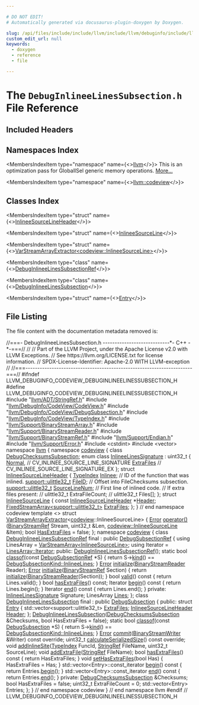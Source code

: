 ```yaml
---

# DO NOT EDIT!
# Automatically generated via docusaurus-plugin-doxygen by Doxygen.

slug: /api/files/include/include/llvm/include/llvm/debuginfo/include/llvm/debuginfo/codeview/debuginlineelinessubsection-h
custom_edit_url: null
keywords:
  - doxygen
  - reference
  - file

---
```





# The `DebugInlineeLinesSubsection.h` File Reference

<DoxygenPage pluginConfig={pluginConfig}>



## Included Headers

<IncludesList>
<IncludesListItem
  filePath="llvm/ADT/StringRef.h"
  permalink="/docs/api/files/include/include/llvm/include/llvm/adt/stringref-h"
  isLocal="true" />
<IncludesListItem
  filePath="llvm/DebugInfo/CodeView/CodeView.h"
  permalink="/docs/api/files/include/include/llvm/include/llvm/debuginfo/include/llvm/debuginfo/codeview/codeview-h"
  isLocal="true" />
<IncludesListItem
  filePath="llvm/DebugInfo/CodeView/DebugSubsection.h"
  permalink="/docs/api/files/include/include/llvm/include/llvm/debuginfo/include/llvm/debuginfo/codeview/debugsubsection-h"
  isLocal="true" />
<IncludesListItem
  filePath="llvm/DebugInfo/CodeView/TypeIndex.h"
  permalink="/docs/api/files/include/include/llvm/include/llvm/debuginfo/include/llvm/debuginfo/codeview/typeindex-h"
  isLocal="true" />
<IncludesListItem
  filePath="llvm/Support/BinaryStreamArray.h"
  permalink="/docs/api/files/include/include/llvm/include/llvm/support/binarystreamarray-h"
  isLocal="true" />
<IncludesListItem
  filePath="llvm/Support/BinaryStreamReader.h"
  permalink="/docs/api/files/include/include/llvm/include/llvm/support/binarystreamreader-h"
  isLocal="true" />
<IncludesListItem
  filePath="llvm/Support/BinaryStreamRef.h"
  permalink="/docs/api/files/include/include/llvm/include/llvm/support/binarystreamref-h"
  isLocal="true" />
<IncludesListItem
  filePath="llvm/Support/Endian.h"
  permalink="/docs/api/files/include/include/llvm/include/llvm/support/endian-h"
  isLocal="true" />
<IncludesListItem
  filePath="llvm/Support/Error.h"
  permalink="/docs/api/files/include/include/llvm/include/llvm/support/error-h"
  isLocal="true" />
<IncludesListItem
  filePath="cstdint"
  permalink=""
  isLocal="false" />
<IncludesListItem
  filePath="vector"
  permalink=""
  isLocal="false" />
</IncludesList>

## Namespaces Index

<MembersIndex>

<MembersIndexItem
  type="namespace"
  name={<><a href="/docs/api/namespaces/llvm">llvm</a></>}>
This is an optimization pass for GlobalISel generic memory operations. <a href="/docs/api/namespaces/llvm/#details">More...</a>
</MembersIndexItem>

<MembersIndexItem
  type="namespace"
  name={<><a href="/docs/api/namespaces/llvm/codeview">llvm::codeview</a></>}>
</MembersIndexItem>

</MembersIndex>

## Classes Index

<MembersIndex>

<MembersIndexItem
  type="struct"
  name={<><a href="/docs/api/structs/llvm/codeview/inlineesourcelineheader">InlineeSourceLineHeader</a></>}>
</MembersIndexItem>

<MembersIndexItem
  type="struct"
  name={<><a href="/docs/api/structs/llvm/codeview/inlineesourceline">InlineeSourceLine</a></>}>
</MembersIndexItem>

<MembersIndexItem
  type="struct"
  name={<><a href="/docs/api/structs/llvm/varstreamarrayextractor-9b4de5093dad8cc2d1cfc74899935088">VarStreamArrayExtractor&lt;codeview::InlineeSourceLine&gt;</a></>}>
</MembersIndexItem>

<MembersIndexItem
  type="class"
  name={<><a href="/docs/api/classes/llvm/codeview/debuginlineelinessubsectionref">DebugInlineeLinesSubsectionRef</a></>}>
</MembersIndexItem>

<MembersIndexItem
  type="class"
  name={<><a href="/docs/api/classes/llvm/codeview/debuginlineelinessubsection">DebugInlineeLinesSubsection</a></>}>
</MembersIndexItem>

<MembersIndexItem
  type="struct"
  name={<><a href="/docs/api/structs/llvm/codeview/debuginlineelinessubsection/entry">Entry</a></>}>
</MembersIndexItem>

</MembersIndex>


## File Listing

The file content with the documentation metadata removed is:

<ProgramListing>

<Link id="l00001" /><CodeLine lineNumber="1"><Highlight kind="comment">//===- DebugInlineeLinesSubsection.h ----------------------------&#42;- C++ -&#42;-===//</Highlight><Highlight kind="normal"></Highlight></CodeLine>
<Link id="l00002" /><CodeLine lineNumber="2"><Highlight kind="normal"></Highlight><Highlight kind="comment">//</Highlight><Highlight kind="normal"></Highlight></CodeLine>
<Link id="l00003" /><CodeLine lineNumber="3"><Highlight kind="normal"></Highlight><Highlight kind="comment">// Part of the LLVM Project, under the Apache License v2.0 with LLVM Exceptions.</Highlight><Highlight kind="normal"></Highlight></CodeLine>
<Link id="l00004" /><CodeLine lineNumber="4"><Highlight kind="normal"></Highlight><Highlight kind="comment">// See https://llvm.org/LICENSE.txt for license information.</Highlight><Highlight kind="normal"></Highlight></CodeLine>
<Link id="l00005" /><CodeLine lineNumber="5"><Highlight kind="normal"></Highlight><Highlight kind="comment">// SPDX-License-Identifier: Apache-2.0 WITH LLVM-exception</Highlight><Highlight kind="normal"></Highlight></CodeLine>
<Link id="l00006" /><CodeLine lineNumber="6"><Highlight kind="normal"></Highlight><Highlight kind="comment">//</Highlight><Highlight kind="normal"></Highlight></CodeLine>
<Link id="l00007" /><CodeLine lineNumber="7"><Highlight kind="normal"></Highlight><Highlight kind="comment">//===----------------------------------------------------------------------===//</Highlight><Highlight kind="normal"></Highlight></CodeLine>
<Link id="l00008" /><CodeLine lineNumber="8"><Highlight kind="normal"></Highlight></CodeLine>
<Link id="l00009" /><CodeLine lineNumber="9"><Highlight kind="normal"></Highlight><Highlight kind="preprocessor">#ifndef LLVM&#95;DEBUGINFO&#95;CODEVIEW&#95;DEBUGINLINEELINESSUBSECTION&#95;H</Highlight><Highlight kind="normal"></Highlight></CodeLine>
<Link id="l00010" /><CodeLine lineNumber="10"><Highlight kind="normal"></Highlight><Highlight kind="preprocessor">#define LLVM&#95;DEBUGINFO&#95;CODEVIEW&#95;DEBUGINLINEELINESSUBSECTION&#95;H</Highlight><Highlight kind="normal"></Highlight></CodeLine>
<Link id="l00011" /><CodeLine lineNumber="11"><Highlight kind="normal"></Highlight></CodeLine>
<Link id="l00012" /><CodeLine lineNumber="12"><Highlight kind="normal"></Highlight><Highlight kind="preprocessor">#include &quot;<a href="/docs/api/files/include/include/llvm/include/llvm/adt/stringref-h">llvm/ADT/StringRef.h</a>&quot;</Highlight><Highlight kind="normal"></Highlight></CodeLine>
<Link id="l00013" /><CodeLine lineNumber="13"><Highlight kind="normal"></Highlight><Highlight kind="preprocessor">#include &quot;<a href="/docs/api/files/include/include/llvm/include/llvm/debuginfo/include/llvm/debuginfo/codeview/codeview-h">llvm/DebugInfo/CodeView/CodeView.h</a>&quot;</Highlight><Highlight kind="normal"></Highlight></CodeLine>
<Link id="l00014" /><CodeLine lineNumber="14"><Highlight kind="normal"></Highlight><Highlight kind="preprocessor">#include &quot;<a href="/docs/api/files/include/include/llvm/include/llvm/debuginfo/include/llvm/debuginfo/codeview/debugsubsection-h">llvm/DebugInfo/CodeView/DebugSubsection.h</a>&quot;</Highlight><Highlight kind="normal"></Highlight></CodeLine>
<Link id="l00015" /><CodeLine lineNumber="15"><Highlight kind="normal"></Highlight><Highlight kind="preprocessor">#include &quot;<a href="/docs/api/files/include/include/llvm/include/llvm/debuginfo/include/llvm/debuginfo/codeview/typeindex-h">llvm/DebugInfo/CodeView/TypeIndex.h</a>&quot;</Highlight><Highlight kind="normal"></Highlight></CodeLine>
<Link id="l00016" /><CodeLine lineNumber="16"><Highlight kind="normal"></Highlight><Highlight kind="preprocessor">#include &quot;<a href="/docs/api/files/include/include/llvm/include/llvm/support/binarystreamarray-h">llvm/Support/BinaryStreamArray.h</a>&quot;</Highlight><Highlight kind="normal"></Highlight></CodeLine>
<Link id="l00017" /><CodeLine lineNumber="17"><Highlight kind="normal"></Highlight><Highlight kind="preprocessor">#include &quot;<a href="/docs/api/files/include/include/llvm/include/llvm/support/binarystreamreader-h">llvm/Support/BinaryStreamReader.h</a>&quot;</Highlight><Highlight kind="normal"></Highlight></CodeLine>
<Link id="l00018" /><CodeLine lineNumber="18"><Highlight kind="normal"></Highlight><Highlight kind="preprocessor">#include &quot;<a href="/docs/api/files/include/include/llvm/include/llvm/support/binarystreamref-h">llvm/Support/BinaryStreamRef.h</a>&quot;</Highlight><Highlight kind="normal"></Highlight></CodeLine>
<Link id="l00019" /><CodeLine lineNumber="19"><Highlight kind="normal"></Highlight><Highlight kind="preprocessor">#include &quot;<a href="/docs/api/files/include/include/llvm/include/llvm/support/endian-h">llvm/Support/Endian.h</a>&quot;</Highlight><Highlight kind="normal"></Highlight></CodeLine>
<Link id="l00020" /><CodeLine lineNumber="20"><Highlight kind="normal"></Highlight><Highlight kind="preprocessor">#include &quot;<a href="/docs/api/files/include/include/llvm/include/llvm/support/error-h">llvm/Support/Error.h</a>&quot;</Highlight><Highlight kind="normal"></Highlight></CodeLine>
<Link id="l00021" /><CodeLine lineNumber="21"><Highlight kind="normal"></Highlight><Highlight kind="preprocessor">#include &lt;cstdint&gt;</Highlight><Highlight kind="normal"></Highlight></CodeLine>
<Link id="l00022" /><CodeLine lineNumber="22"><Highlight kind="normal"></Highlight><Highlight kind="preprocessor">#include &lt;vector&gt;</Highlight><Highlight kind="normal"></Highlight></CodeLine>
<Link id="l00023" /><CodeLine lineNumber="23"><Highlight kind="normal"></Highlight></CodeLine>
<Link id="l00024" /><CodeLine lineNumber="24"><Highlight kind="normal"></Highlight><Highlight kind="keyword">namespace </Highlight><Highlight kind="normal"><a href="/docs/api/namespaces/llvm">llvm</a> &#123;</Highlight></CodeLine>
<Link id="l00025" /><CodeLine lineNumber="25"><Highlight kind="normal"></Highlight></CodeLine>
<Link id="l00026" /><CodeLine lineNumber="26"><Highlight kind="normal"></Highlight><Highlight kind="keyword">namespace </Highlight><Highlight kind="normal"><a href="/docs/api/namespaces/llvm/codeview">codeview</a> &#123;</Highlight></CodeLine>
<Link id="l00027" /><CodeLine lineNumber="27"><Highlight kind="normal"></Highlight></CodeLine>
<Link id="l00028" /><CodeLine lineNumber="28"><Highlight kind="normal"></Highlight><Highlight kind="keyword">class </Highlight><Highlight kind="normal"><a href="/docs/api/classes/llvm/codeview/debugchecksumssubsection">DebugChecksumsSubsection</a>;</Highlight></CodeLine>
<Link id="l00029" /><CodeLine lineNumber="29"><Highlight kind="normal"></Highlight></CodeLine>
<Link id="l00030" /><CodeLine lineNumber="30" lineLink="/docs/api/namespaces/llvm/codeview/#a08f9595105b99b907e21c1a83182c27c"><Highlight kind="normal"></Highlight><Highlight kind="keyword">enum class</Highlight><Highlight kind="normal"> <a href="/docs/api/namespaces/llvm/codeview/#a08f9595105b99b907e21c1a83182c27c">InlineeLinesSignature</a> : uint32&#95;t &#123;</Highlight></CodeLine>
<Link id="l00031" /><CodeLine lineNumber="31" lineLink="/docs/api/namespaces/llvm/codeview/#a08f9595105b99b907e21c1a83182c27ca960b44c579bc2f6818d2daaf9e4c16f0"><Highlight kind="normal">  <a href="/docs/api/namespaces/llvm/codeview/#a08f9595105b99b907e21c1a83182c27ca960b44c579bc2f6818d2daaf9e4c16f0">Normal</a>,    </Highlight><Highlight kind="comment">// CV&#95;INLINEE&#95;SOURCE&#95;LINE&#95;SIGNATURE</Highlight><Highlight kind="normal"></Highlight></CodeLine>
<Link id="l00032" /><CodeLine lineNumber="32" lineLink="/docs/api/namespaces/llvm/codeview/#a08f9595105b99b907e21c1a83182c27ca22de9263f49d46b0e0c57ad50c7c0356"><Highlight kind="normal">  <a href="/docs/api/namespaces/llvm/codeview/#a08f9595105b99b907e21c1a83182c27ca22de9263f49d46b0e0c57ad50c7c0356">ExtraFiles</a> </Highlight><Highlight kind="comment">// CV&#95;INLINEE&#95;SOURCE&#95;LINE&#95;SIGNATURE&#95;EX</Highlight><Highlight kind="normal"></Highlight></CodeLine>
<Link id="l00033" /><CodeLine lineNumber="33"><Highlight kind="normal">&#125;;</Highlight></CodeLine>
<Link id="l00034" /><CodeLine lineNumber="34"><Highlight kind="normal"></Highlight></CodeLine>
<Link id="l00035" /><CodeLine lineNumber="35" lineLink="/docs/api/structs/llvm/codeview/inlineesourcelineheader"><Highlight kind="normal"></Highlight><Highlight kind="keyword">struct </Highlight><Highlight kind="normal"><a href="/docs/api/structs/llvm/codeview/inlineesourcelineheader">InlineeSourceLineHeader</a> &#123;</Highlight></CodeLine>
<Link id="l00036" /><CodeLine lineNumber="36" lineLink="/docs/api/structs/llvm/codeview/inlineesourcelineheader/#aabef72851f70aaa31332b31a3ae91656"><Highlight kind="normal">  <a href="/docs/api/classes/llvm/codeview/typeindex">TypeIndex</a> <a href="/docs/api/structs/llvm/codeview/inlineesourcelineheader/#aabef72851f70aaa31332b31a3ae91656">Inlinee</a>;                  </Highlight><Highlight kind="comment">// ID of the function that was inlined.</Highlight><Highlight kind="normal"></Highlight></CodeLine>
<Link id="l00037" /><CodeLine lineNumber="37" lineLink="/docs/api/structs/llvm/codeview/inlineesourcelineheader/#a20b25bde9dea85a599055a31c12c0796"><Highlight kind="normal">  <a href="/docs/api/namespaces/llvm/support/#a206b37274fa3e908017da357d12724d1">support::ulittle32&#95;t</a> <a href="/docs/api/structs/llvm/codeview/inlineesourcelineheader/#a20b25bde9dea85a599055a31c12c0796">FileID</a>;        </Highlight><Highlight kind="comment">// Offset into FileChecksums subsection.</Highlight><Highlight kind="normal"></Highlight></CodeLine>
<Link id="l00038" /><CodeLine lineNumber="38" lineLink="/docs/api/structs/llvm/codeview/inlineesourcelineheader/#affb04ff49278245bde59cf14dcaec870"><Highlight kind="normal">  <a href="/docs/api/namespaces/llvm/support/#a206b37274fa3e908017da357d12724d1">support::ulittle32&#95;t</a> <a href="/docs/api/structs/llvm/codeview/inlineesourcelineheader/#affb04ff49278245bde59cf14dcaec870">SourceLineNum</a>; </Highlight><Highlight kind="comment">// First line of inlined code.</Highlight><Highlight kind="normal"></Highlight></CodeLine>
<Link id="l00039" /><CodeLine lineNumber="39"><Highlight kind="normal">                                      </Highlight><Highlight kind="comment">// If extra files present:</Highlight><Highlight kind="normal"></Highlight></CodeLine>
<Link id="l00040" /><CodeLine lineNumber="40"><Highlight kind="normal">                                      </Highlight><Highlight kind="comment">//   ulittle32&#95;t ExtraFileCount;</Highlight><Highlight kind="normal"></Highlight></CodeLine>
<Link id="l00041" /><CodeLine lineNumber="41"><Highlight kind="normal">                                      </Highlight><Highlight kind="comment">//   ulittle32&#95;t Files&#91;&#93;;</Highlight><Highlight kind="normal"></Highlight></CodeLine>
<Link id="l00042" /><CodeLine lineNumber="42"><Highlight kind="normal">&#125;;</Highlight></CodeLine>
<Link id="l00043" /><CodeLine lineNumber="43"><Highlight kind="normal"></Highlight></CodeLine>
<Link id="l00044" /><CodeLine lineNumber="44" lineLink="/docs/api/structs/llvm/codeview/inlineesourceline"><Highlight kind="normal"></Highlight><Highlight kind="keyword">struct </Highlight><Highlight kind="normal"><a href="/docs/api/structs/llvm/codeview/inlineesourceline">InlineeSourceLine</a> &#123;</Highlight></CodeLine>
<Link id="l00045" /><CodeLine lineNumber="45" lineLink="/docs/api/structs/llvm/codeview/inlineesourceline/#ab548ca0f433f0d4fdd3585982881db05"><Highlight kind="normal">  </Highlight><Highlight kind="keyword">const</Highlight><Highlight kind="normal"> <a href="/docs/api/structs/llvm/codeview/inlineesourcelineheader">InlineeSourceLineHeader</a> &#42;<a href="/docs/api/structs/llvm/codeview/inlineesourceline/#ab548ca0f433f0d4fdd3585982881db05">Header</a>;</Highlight></CodeLine>
<Link id="l00046" /><CodeLine lineNumber="46" lineLink="/docs/api/structs/llvm/codeview/inlineesourceline/#aabb180bb8c3abf7ab5600fb809e5023a"><Highlight kind="normal">  <a href="/docs/api/classes/llvm/fixedstreamarray">FixedStreamArray&lt;support::ulittle32&#95;t&gt;</a> <a href="/docs/api/structs/llvm/codeview/inlineesourceline/#aabb180bb8c3abf7ab5600fb809e5023a">ExtraFiles</a>;</Highlight></CodeLine>
<Link id="l00047" /><CodeLine lineNumber="47"><Highlight kind="normal">&#125;;</Highlight></CodeLine>
<Link id="l00048" /><CodeLine lineNumber="48"><Highlight kind="normal"></Highlight></CodeLine>
<Link id="l00049" /><CodeLine lineNumber="49"><Highlight kind="normal">&#125; </Highlight><Highlight kind="comment">// end namespace codeview</Highlight><Highlight kind="normal"></Highlight></CodeLine>
<Link id="l00050" /><CodeLine lineNumber="50"><Highlight kind="normal"></Highlight></CodeLine>
<Link id="l00051" /><CodeLine lineNumber="51" lineLink="/docs/api/structs/llvm/varstreamarrayextractor-9b4de5093dad8cc2d1cfc74899935088"><Highlight kind="normal"></Highlight><Highlight kind="keyword">template</Highlight><Highlight kind="normal"> &lt;&gt; </Highlight><Highlight kind="keyword">struct </Highlight><Highlight kind="normal"><a href="/docs/api/structs/llvm/varstreamarrayextractor">VarStreamArrayExtractor</a>&lt;<a href="/docs/api/namespaces/llvm/codeview">codeview</a>::InlineeSourceLine&gt; &#123;</Highlight></CodeLine>
<Link id="l00052" /><CodeLine lineNumber="52" lineLink="/docs/api/structs/llvm/varstreamarrayextractor-9b4de5093dad8cc2d1cfc74899935088/#abc1c2fff57fc9156c84f735a4f38bcb1"><Highlight kind="normal">  <a href="/docs/api/classes/llvm/error">Error</a> <a href="/docs/api/structs/llvm/varstreamarrayextractor-9b4de5093dad8cc2d1cfc74899935088/#abc1c2fff57fc9156c84f735a4f38bcb1">operator()</a>(<a href="/docs/api/classes/llvm/binarystreamref">BinaryStreamRef</a> Stream, uint32&#95;t &amp;Len,</Highlight></CodeLine>
<Link id="l00053" /><CodeLine lineNumber="53"><Highlight kind="normal">                   <a href="/docs/api/structs/llvm/codeview/inlineesourceline">codeview::InlineeSourceLine</a> &amp;Item);</Highlight></CodeLine>
<Link id="l00054" /><CodeLine lineNumber="54"><Highlight kind="normal"></Highlight></CodeLine>
<Link id="l00055" /><CodeLine lineNumber="55" lineLink="/docs/api/structs/llvm/varstreamarrayextractor-9b4de5093dad8cc2d1cfc74899935088/#aa429b69bcc4dd3dffd73cc2199eb287f"><Highlight kind="normal">  </Highlight><Highlight kind="keywordtype">bool</Highlight><Highlight kind="normal"> <a href="/docs/api/structs/llvm/varstreamarrayextractor-9b4de5093dad8cc2d1cfc74899935088/#aa429b69bcc4dd3dffd73cc2199eb287f">HasExtraFiles</a> = </Highlight><Highlight kind="keyword">false</Highlight><Highlight kind="normal">;</Highlight></CodeLine>
<Link id="l00056" /><CodeLine lineNumber="56"><Highlight kind="normal">&#125;;</Highlight></CodeLine>
<Link id="l00057" /><CodeLine lineNumber="57"><Highlight kind="normal"></Highlight></CodeLine>
<Link id="l00058" /><CodeLine lineNumber="58"><Highlight kind="normal"></Highlight><Highlight kind="keyword">namespace </Highlight><Highlight kind="normal"><a href="/docs/api/namespaces/llvm/codeview">codeview</a> &#123;</Highlight></CodeLine>
<Link id="l00059" /><CodeLine lineNumber="59"><Highlight kind="normal"></Highlight></CodeLine>
<Link id="l00060" /><CodeLine lineNumber="60" lineLink="/docs/api/classes/llvm/codeview/debuginlineelinessubsectionref"><Highlight kind="normal"></Highlight><Highlight kind="keyword">class </Highlight><Highlight kind="normal"><a href="/docs/api/classes/llvm/codeview/debuginlineelinessubsectionref/#a75f5417e8f3a18e5870cbccd67cee3da">DebugInlineeLinesSubsectionRef</a> final : </Highlight><Highlight kind="keyword">public</Highlight><Highlight kind="normal"> <a href="/docs/api/classes/llvm/codeview/debugsubsectionref/#acca35ccd89314881b9924f28968ac872">DebugSubsectionRef</a> &#123;</Highlight></CodeLine>
<Link id="l00061" /><CodeLine lineNumber="61"><Highlight kind="normal">  </Highlight><Highlight kind="keyword">using </Highlight><Highlight kind="normal">LinesArray = <a href="/docs/api/classes/llvm/varstreamarray">VarStreamArray&lt;InlineeSourceLine&gt;</a>;</Highlight></CodeLine>
<Link id="l00062" /><CodeLine lineNumber="62"><Highlight kind="normal">  </Highlight><Highlight kind="keyword">using </Highlight><Highlight kind="normal">Iterator = <a href="/docs/api/classes/llvm/varstreamarray/#aa2a501e4fac82ff7604ebcf0a89dec13">LinesArray::Iterator</a>;</Highlight></CodeLine>
<Link id="l00063" /><CodeLine lineNumber="63"><Highlight kind="normal"></Highlight></CodeLine>
<Link id="l00064" /><CodeLine lineNumber="64"><Highlight kind="normal"></Highlight><Highlight kind="keyword">public</Highlight><Highlight kind="normal">:</Highlight></CodeLine>
<Link id="l00065" /><CodeLine lineNumber="65"><Highlight kind="normal">  <a href="/docs/api/classes/llvm/codeview/debuginlineelinessubsectionref/#a75f5417e8f3a18e5870cbccd67cee3da">DebugInlineeLinesSubsectionRef</a>();</Highlight></CodeLine>
<Link id="l00066" /><CodeLine lineNumber="66"><Highlight kind="normal"></Highlight></CodeLine>
<Link id="l00067" /><CodeLine lineNumber="67" lineLink="/docs/api/classes/llvm/codeview/debuginlineelinessubsectionref/#afaed00ea20fbac98d0778b80ef978f89"><Highlight kind="normal">  </Highlight><Highlight kind="keyword">static</Highlight><Highlight kind="normal"> </Highlight><Highlight kind="keywordtype">bool</Highlight><Highlight kind="normal"> <a href="/docs/api/classes/llvm/codeview/debuginlineelinessubsectionref/#afaed00ea20fbac98d0778b80ef978f89">classof</a>(</Highlight><Highlight kind="keyword">const</Highlight><Highlight kind="normal"> <a href="/docs/api/classes/llvm/codeview/debugsubsectionref/#acca35ccd89314881b9924f28968ac872">DebugSubsectionRef</a> &#42;S) &#123;</Highlight></CodeLine>
<Link id="l00068" /><CodeLine lineNumber="68"><Highlight kind="normal">    </Highlight><Highlight kind="keywordflow">return</Highlight><Highlight kind="normal"> S-&gt;<a href="/docs/api/classes/llvm/codeview/debugsubsectionref/#a83bd49c4af0b650932ba2b257c67f94c">kind</a>() == <a href="/docs/api/namespaces/llvm/codeview/#a04eb43a6dc736c2d6ed8dcc6d636a2afa55754bcb413b06333e15211f66f05353">DebugSubsectionKind::InlineeLines</a>;</Highlight></CodeLine>
<Link id="l00069" /><CodeLine lineNumber="69"><Highlight kind="normal">  &#125;</Highlight></CodeLine>
<Link id="l00070" /><CodeLine lineNumber="70"><Highlight kind="normal"></Highlight></CodeLine>
<Link id="l00071" /><CodeLine lineNumber="71"><Highlight kind="normal">  <a href="/docs/api/classes/llvm/error">Error</a> <a href="/docs/api/classes/llvm/codeview/debuginlineelinessubsectionref/#ad817270ee6ed5e68b96642b3fddafa23">initialize</a>(<a href="/docs/api/classes/llvm/binarystreamreader">BinaryStreamReader</a> Reader);</Highlight></CodeLine>
<Link id="l00072" /><CodeLine lineNumber="72" lineLink="/docs/api/classes/llvm/codeview/debuginlineelinessubsectionref/#a99414b03512fec964c7064c748b7790d"><Highlight kind="normal">  <a href="/docs/api/classes/llvm/error">Error</a> <a href="/docs/api/classes/llvm/codeview/debuginlineelinessubsectionref/#a99414b03512fec964c7064c748b7790d">initialize</a>(<a href="/docs/api/classes/llvm/binarystreamref">BinaryStreamRef</a> Section) &#123;</Highlight></CodeLine>
<Link id="l00073" /><CodeLine lineNumber="73"><Highlight kind="normal">    </Highlight><Highlight kind="keywordflow">return</Highlight><Highlight kind="normal"> <a href="/docs/api/classes/llvm/codeview/debuginlineelinessubsectionref/#ad817270ee6ed5e68b96642b3fddafa23">initialize</a>(<a href="/docs/api/classes/llvm/binarystreamreader">BinaryStreamReader</a>(Section));</Highlight></CodeLine>
<Link id="l00074" /><CodeLine lineNumber="74"><Highlight kind="normal">  &#125;</Highlight></CodeLine>
<Link id="l00075" /><CodeLine lineNumber="75"><Highlight kind="normal"></Highlight></CodeLine>
<Link id="l00076" /><CodeLine lineNumber="76" lineLink="/docs/api/classes/llvm/codeview/debuginlineelinessubsectionref/#a80e06db8787025bf724c06d0799f79e0"><Highlight kind="normal">  </Highlight><Highlight kind="keywordtype">bool</Highlight><Highlight kind="normal"> <a href="/docs/api/classes/llvm/codeview/debuginlineelinessubsectionref/#a80e06db8787025bf724c06d0799f79e0">valid</a>()</Highlight><Highlight kind="keyword"> const </Highlight><Highlight kind="normal">&#123; </Highlight><Highlight kind="keywordflow">return</Highlight><Highlight kind="normal"> Lines.valid(); &#125;</Highlight></CodeLine>
<Link id="l00077" /><CodeLine lineNumber="77"><Highlight kind="normal">  </Highlight><Highlight kind="keywordtype">bool</Highlight><Highlight kind="normal"> <a href="/docs/api/classes/llvm/codeview/debuginlineelinessubsectionref/#a13fac33d41827f2ff83a1fe9e1ea7bfe">hasExtraFiles</a>() </Highlight><Highlight kind="keyword">const</Highlight><Highlight kind="normal">;</Highlight></CodeLine>
<Link id="l00078" /><CodeLine lineNumber="78"><Highlight kind="normal"></Highlight></CodeLine>
<Link id="l00079" /><CodeLine lineNumber="79" lineLink="/docs/api/classes/llvm/codeview/debuginlineelinessubsectionref/#a05950dd117913eb771a19edc3d2bc90c"><Highlight kind="normal">  Iterator <a href="/docs/api/classes/llvm/codeview/debuginlineelinessubsectionref/#a05950dd117913eb771a19edc3d2bc90c">begin</a>()</Highlight><Highlight kind="keyword"> const </Highlight><Highlight kind="normal">&#123; </Highlight><Highlight kind="keywordflow">return</Highlight><Highlight kind="normal"> Lines.begin(); &#125;</Highlight></CodeLine>
<Link id="l00080" /><CodeLine lineNumber="80" lineLink="/docs/api/classes/llvm/codeview/debuginlineelinessubsectionref/#a6b40714b4106b436a68191d2d49d5c0f"><Highlight kind="normal">  Iterator <a href="/docs/api/classes/llvm/codeview/debuginlineelinessubsectionref/#a6b40714b4106b436a68191d2d49d5c0f">end</a>()</Highlight><Highlight kind="keyword"> const </Highlight><Highlight kind="normal">&#123; </Highlight><Highlight kind="keywordflow">return</Highlight><Highlight kind="normal"> Lines.end(); &#125;</Highlight></CodeLine>
<Link id="l00081" /><CodeLine lineNumber="81"><Highlight kind="normal"></Highlight></CodeLine>
<Link id="l00082" /><CodeLine lineNumber="82"><Highlight kind="normal"></Highlight><Highlight kind="keyword">private</Highlight><Highlight kind="normal">:</Highlight></CodeLine>
<Link id="l00083" /><CodeLine lineNumber="83"><Highlight kind="normal">  <a href="/docs/api/namespaces/llvm/codeview/#a08f9595105b99b907e21c1a83182c27c">InlineeLinesSignature</a> Signature;</Highlight></CodeLine>
<Link id="l00084" /><CodeLine lineNumber="84"><Highlight kind="normal">  LinesArray <a href="/docs/api/namespaces/llvm/codeview/#a04eb43a6dc736c2d6ed8dcc6d636a2afaa0b0293a2db49f5f93c15a62e095c819">Lines</a>;</Highlight></CodeLine>
<Link id="l00085" /><CodeLine lineNumber="85"><Highlight kind="normal">&#125;;</Highlight></CodeLine>
<Link id="l00086" /><CodeLine lineNumber="86"><Highlight kind="normal"></Highlight></CodeLine>
<Link id="l00087" /><CodeLine lineNumber="87" lineLink="/docs/api/classes/llvm/codeview/debuginlineelinessubsection"><Highlight kind="normal"></Highlight><Highlight kind="keyword">class </Highlight><Highlight kind="normal"><a href="/docs/api/classes/llvm/codeview/debuginlineelinessubsection/#ac0691dc63159fad8482e048f979beada">DebugInlineeLinesSubsection</a> final : </Highlight><Highlight kind="keyword">public</Highlight><Highlight kind="normal"> <a href="/docs/api/classes/llvm/codeview/debugsubsection/#a26fb19e2bc0b10bfd18fc82adf07c635">DebugSubsection</a> &#123;</Highlight></CodeLine>
<Link id="l00088" /><CodeLine lineNumber="88"><Highlight kind="normal"></Highlight><Highlight kind="keyword">public</Highlight><Highlight kind="normal">:</Highlight></CodeLine>
<Link id="l00089" /><CodeLine lineNumber="89" lineLink="/docs/api/structs/llvm/codeview/debuginlineelinessubsection/entry"><Highlight kind="normal">  </Highlight><Highlight kind="keyword">struct </Highlight><Highlight kind="normal"><a href="/docs/api/structs/llvm/codeview/debuginlineelinessubsection/entry">Entry</a> &#123;</Highlight></CodeLine>
<Link id="l00090" /><CodeLine lineNumber="90" lineLink="/docs/api/structs/llvm/codeview/debuginlineelinessubsection/entry/#a741a05d963fb48249dd642bb3c804a47"><Highlight kind="normal">    std::vector&lt;support::ulittle32&#95;t&gt; <a href="/docs/api/structs/llvm/codeview/debuginlineelinessubsection/entry/#a741a05d963fb48249dd642bb3c804a47">ExtraFiles</a>;</Highlight></CodeLine>
<Link id="l00091" /><CodeLine lineNumber="91" lineLink="/docs/api/structs/llvm/codeview/debuginlineelinessubsection/entry/#ad4ea5c5570004abd9e6ea07fb8fff48e"><Highlight kind="normal">    <a href="/docs/api/structs/llvm/codeview/inlineesourcelineheader">InlineeSourceLineHeader</a> <a href="/docs/api/structs/llvm/codeview/debuginlineelinessubsection/entry/#ad4ea5c5570004abd9e6ea07fb8fff48e">Header</a>;</Highlight></CodeLine>
<Link id="l00092" /><CodeLine lineNumber="92"><Highlight kind="normal">  &#125;;</Highlight></CodeLine>
<Link id="l00093" /><CodeLine lineNumber="93"><Highlight kind="normal"></Highlight></CodeLine>
<Link id="l00094" /><CodeLine lineNumber="94"><Highlight kind="normal">  <a href="/docs/api/classes/llvm/codeview/debuginlineelinessubsection/#ac0691dc63159fad8482e048f979beada">DebugInlineeLinesSubsection</a>(<a href="/docs/api/classes/llvm/codeview/debugchecksumssubsection">DebugChecksumsSubsection</a> &amp;Checksums,</Highlight></CodeLine>
<Link id="l00095" /><CodeLine lineNumber="95"><Highlight kind="normal">                              </Highlight><Highlight kind="keywordtype">bool</Highlight><Highlight kind="normal"> HasExtraFiles = </Highlight><Highlight kind="keyword">false</Highlight><Highlight kind="normal">);</Highlight></CodeLine>
<Link id="l00096" /><CodeLine lineNumber="96"><Highlight kind="normal"></Highlight></CodeLine>
<Link id="l00097" /><CodeLine lineNumber="97" lineLink="/docs/api/classes/llvm/codeview/debuginlineelinessubsection/#acb02aca214bda3c9ee97a99a9774fcdd"><Highlight kind="normal">  </Highlight><Highlight kind="keyword">static</Highlight><Highlight kind="normal"> </Highlight><Highlight kind="keywordtype">bool</Highlight><Highlight kind="normal"> <a href="/docs/api/classes/llvm/codeview/debuginlineelinessubsection/#acb02aca214bda3c9ee97a99a9774fcdd">classof</a>(</Highlight><Highlight kind="keyword">const</Highlight><Highlight kind="normal"> <a href="/docs/api/classes/llvm/codeview/debugsubsection/#a26fb19e2bc0b10bfd18fc82adf07c635">DebugSubsection</a> &#42;S) &#123;</Highlight></CodeLine>
<Link id="l00098" /><CodeLine lineNumber="98"><Highlight kind="normal">    </Highlight><Highlight kind="keywordflow">return</Highlight><Highlight kind="normal"> S-&gt;<a href="/docs/api/classes/llvm/codeview/debugsubsection/#a4cd16f96c9807dbf22886318f0b0e7bb">kind</a>() == <a href="/docs/api/namespaces/llvm/codeview/#a04eb43a6dc736c2d6ed8dcc6d636a2afa55754bcb413b06333e15211f66f05353">DebugSubsectionKind::InlineeLines</a>;</Highlight></CodeLine>
<Link id="l00099" /><CodeLine lineNumber="99"><Highlight kind="normal">  &#125;</Highlight></CodeLine>
<Link id="l00100" /><CodeLine lineNumber="100"><Highlight kind="normal"></Highlight></CodeLine>
<Link id="l00101" /><CodeLine lineNumber="101"><Highlight kind="normal">  <a href="/docs/api/classes/llvm/error">Error</a> <a href="/docs/api/classes/llvm/codeview/debuginlineelinessubsection/#a771a583e046704fd7ec99603a9ae724f">commit</a>(<a href="/docs/api/classes/llvm/binarystreamwriter">BinaryStreamWriter</a> &amp;Writer) </Highlight><Highlight kind="keyword">const override</Highlight><Highlight kind="normal">;</Highlight></CodeLine>
<Link id="l00102" /><CodeLine lineNumber="102"><Highlight kind="normal">  uint32&#95;t <a href="/docs/api/classes/llvm/codeview/debuginlineelinessubsection/#a2025bb206eef9088103c6f7676543441">calculateSerializedSize</a>() </Highlight><Highlight kind="keyword">const override</Highlight><Highlight kind="normal">;</Highlight></CodeLine>
<Link id="l00103" /><CodeLine lineNumber="103"><Highlight kind="normal"></Highlight></CodeLine>
<Link id="l00104" /><CodeLine lineNumber="104"><Highlight kind="normal">  </Highlight><Highlight kind="keywordtype">void</Highlight><Highlight kind="normal"> <a href="/docs/api/classes/llvm/codeview/debuginlineelinessubsection/#a47c3336318ce078e302bde7b2ef2a729">addInlineSite</a>(<a href="/docs/api/classes/llvm/codeview/typeindex">TypeIndex</a> FuncId, <a href="/docs/api/classes/llvm/stringref">StringRef</a> FileName, uint32&#95;t SourceLine);</Highlight></CodeLine>
<Link id="l00105" /><CodeLine lineNumber="105"><Highlight kind="normal">  </Highlight><Highlight kind="keywordtype">void</Highlight><Highlight kind="normal"> <a href="/docs/api/classes/llvm/codeview/debuginlineelinessubsection/#abbff0aa38c57fbc74edcc2b66d956222">addExtraFile</a>(<a href="/docs/api/classes/llvm/stringref">StringRef</a> FileName);</Highlight></CodeLine>
<Link id="l00106" /><CodeLine lineNumber="106"><Highlight kind="normal"></Highlight></CodeLine>
<Link id="l00107" /><CodeLine lineNumber="107" lineLink="/docs/api/classes/llvm/codeview/debuginlineelinessubsection/#aaa6be98e6cdc36561522f63ccca1f0d5"><Highlight kind="normal">  </Highlight><Highlight kind="keywordtype">bool</Highlight><Highlight kind="normal"> <a href="/docs/api/classes/llvm/codeview/debuginlineelinessubsection/#aaa6be98e6cdc36561522f63ccca1f0d5">hasExtraFiles</a>()</Highlight><Highlight kind="keyword"> const </Highlight><Highlight kind="normal">&#123; </Highlight><Highlight kind="keywordflow">return</Highlight><Highlight kind="normal"> HasExtraFiles; &#125;</Highlight></CodeLine>
<Link id="l00108" /><CodeLine lineNumber="108" lineLink="/docs/api/classes/llvm/codeview/debuginlineelinessubsection/#a4672f51ff5d4765e8beaeeab3675b398"><Highlight kind="normal">  </Highlight><Highlight kind="keywordtype">void</Highlight><Highlight kind="normal"> <a href="/docs/api/classes/llvm/codeview/debuginlineelinessubsection/#a4672f51ff5d4765e8beaeeab3675b398">setHasExtraFiles</a>(</Highlight><Highlight kind="keywordtype">bool</Highlight><Highlight kind="normal"> Has) &#123; HasExtraFiles = Has; &#125;</Highlight></CodeLine>
<Link id="l00109" /><CodeLine lineNumber="109"><Highlight kind="normal"></Highlight></CodeLine>
<Link id="l00110" /><CodeLine lineNumber="110" lineLink="/docs/api/classes/llvm/codeview/debuginlineelinessubsection/#a4e8a9897d0989ba8aa344e0b9804015d"><Highlight kind="normal">  std::vector&lt;Entry&gt;::const&#95;iterator <a href="/docs/api/classes/llvm/codeview/debuginlineelinessubsection/#a4e8a9897d0989ba8aa344e0b9804015d">begin</a>()</Highlight><Highlight kind="keyword"> const </Highlight><Highlight kind="normal">&#123; </Highlight><Highlight kind="keywordflow">return</Highlight><Highlight kind="normal"> Entries.<a href="/docs/api/classes/llvm/smallvectortemplatecommon/#a8a045d250952c0867382a9840ee18fdf">begin</a>(); &#125;</Highlight></CodeLine>
<Link id="l00111" /><CodeLine lineNumber="111" lineLink="/docs/api/classes/llvm/codeview/debuginlineelinessubsection/#a619dcb9a422c2e796481d8fe9b9b5e91"><Highlight kind="normal">  std::vector&lt;Entry&gt;::const&#95;iterator <a href="/docs/api/classes/llvm/codeview/debuginlineelinessubsection/#a619dcb9a422c2e796481d8fe9b9b5e91">end</a>()</Highlight><Highlight kind="keyword"> const </Highlight><Highlight kind="normal">&#123; </Highlight><Highlight kind="keywordflow">return</Highlight><Highlight kind="normal"> Entries.<a href="/docs/api/classes/llvm/smallvectortemplatecommon/#a075e34e98605d0e7c289763a104869ac">end</a>(); &#125;</Highlight></CodeLine>
<Link id="l00112" /><CodeLine lineNumber="112"><Highlight kind="normal"></Highlight></CodeLine>
<Link id="l00113" /><CodeLine lineNumber="113"><Highlight kind="normal"></Highlight><Highlight kind="keyword">private</Highlight><Highlight kind="normal">:</Highlight></CodeLine>
<Link id="l00114" /><CodeLine lineNumber="114"><Highlight kind="normal">  <a href="/docs/api/classes/llvm/codeview/debugchecksumssubsection">DebugChecksumsSubsection</a> &amp;Checksums;</Highlight></CodeLine>
<Link id="l00115" /><CodeLine lineNumber="115"><Highlight kind="normal">  </Highlight><Highlight kind="keywordtype">bool</Highlight><Highlight kind="normal"> HasExtraFiles = </Highlight><Highlight kind="keyword">false</Highlight><Highlight kind="normal">;</Highlight></CodeLine>
<Link id="l00116" /><CodeLine lineNumber="116"><Highlight kind="normal">  uint32&#95;t ExtraFileCount = 0;</Highlight></CodeLine>
<Link id="l00117" /><CodeLine lineNumber="117"><Highlight kind="normal">  std::vector&lt;Entry&gt; Entries;</Highlight></CodeLine>
<Link id="l00118" /><CodeLine lineNumber="118"><Highlight kind="normal">&#125;;</Highlight></CodeLine>
<Link id="l00119" /><CodeLine lineNumber="119"><Highlight kind="normal"></Highlight></CodeLine>
<Link id="l00120" /><CodeLine lineNumber="120"><Highlight kind="normal">&#125; </Highlight><Highlight kind="comment">// end namespace codeview</Highlight><Highlight kind="normal"></Highlight></CodeLine>
<Link id="l00121" /><CodeLine lineNumber="121"><Highlight kind="normal"></Highlight></CodeLine>
<Link id="l00122" /><CodeLine lineNumber="122"><Highlight kind="normal">&#125; </Highlight><Highlight kind="comment">// end namespace llvm</Highlight><Highlight kind="normal"></Highlight></CodeLine>
<Link id="l00123" /><CodeLine lineNumber="123"><Highlight kind="normal"></Highlight></CodeLine>
<Link id="l00124" /><CodeLine lineNumber="124"><Highlight kind="normal"></Highlight><Highlight kind="preprocessor">#endif </Highlight><Highlight kind="comment">// LLVM&#95;DEBUGINFO&#95;CODEVIEW&#95;DEBUGINLINEELINESSUBSECTION&#95;H</Highlight><Highlight kind="normal"></Highlight></CodeLine>

</ProgramListing>


</DoxygenPage>
